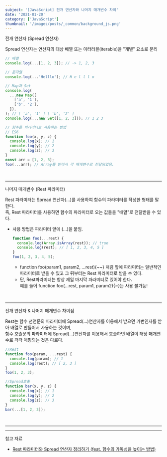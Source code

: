 ```yaml
---
subject: '[JavaScript] 전개 연산자와 나머지 매개변수 차이'
date: '2021-01-20'
category: ['JavaScript']
thumbnail: '/images/posts/_common/background_js.png'
---
```



<Typography variant="h3" backgroundColor="gray">
  <span>전개 연산자 (Spread 연산자)</span>
</Typography>

Spread 연산자는 연산자의 대상 배열 또는 이터러블(iterable)을 "개별" 요소로 분리

```js
// 배열
console.log(...[1, 2, 3]); // -> 1, 2, 3

// 문자열
console.log(...'Helllo'); // H e l l l o

// Map과 Set
console.log(
  ...new Map([
    ['a', '1'],
    ['b', '2'],
  ]),
); // [ 'a', '1' ] [ 'b', '2' ]
console.log(...new Set([1, 2, 3])); // 1 2 3
```

```js
// 함수를 파라미터로 사용하는 방법
// ES6
function foo(x, y, z) {
  console.log(x); // 1
  console.log(y); // 2
  console.log(z); // 3
}
const arr = [1, 2, 3];
foo(...arr); // Array를 받아서 각 매개변수로 전달되었음.
```

<br />

---

<Typography variant="h3" backgroundColor="gray">
  <span>나머지 매개변수 (Rest 파라미터)</span>
</Typography>

Rest 파라미터는 Spread 연산자(...)를 사용하여 함수의 파라미터를 작성한 형태를 말한다.  
즉, Rest 파라미터를 사용하면 함수의 파라미터로 오는 값들을 "배열"로 전달받을 수 있다.

- 사용 방법은 파라미터 앞에 (...)을 붙임.
  ```js
  function foo(...rest) {
    console.log(Array.isArray(rest)); // true
    console.log(rest); // [ 1, 2, 3, 4, 5 ]
  }
  foo(1, 2, 3, 4, 5);
  ```
  - function foo(param1, param2, ...rest)\{~~\} 처럼 앞에 파라미터는 일반적인 파라미터로 받을 수 있고 그 뒤부터는 Rest 파라미터로 받을 수 있다.
  - 단, Rest파라미터는 항상 제일 마지막 파라미터로 있어야 한다.  
     예를 들어 function foo(...rest, param1, param2)\{~\}는 사용 불가능!

<br />

---

<Typography variant="h3" backgroundColor="gray">
  <span>전개 연산자 & 나머지 매개변수 차이점</span>
</Typography>

Rest는 함수 선언문의 파라미터에 Spread(...)연산자를 이용해서 받으면 가변인자를 받아 배열로 만들어서 사용하는 것이며,  
함수 호출문의 파라미터에 Spread(...)연산자를 이용해서 호출하면 배열이 해당 매개변수로 각각 매핑되는 것은 다르다.

```js
//Rest
function foo(param, ...rest) {
  console.log(param); // 1
  console.log(rest); // [ 2, 3 ]
}
foo(1, 2, 3);

//Spread호출
function bar(x, y, z) {
  console.log(x); // 1
  console.log(y); // 2
  console.log(z); // 3
}
bar(...[1, 2, 3]);
```

<br />

---

---

<Typography backgroundColor="yellow" variant="p" isBold>
  <span>참고 자료</span>
</Typography>

- [Rest 파라미터와 Spread 연산자 정리하기 (feat. 함수의 가독성을 높이는 방법)](https://jeong-pro.tistory.com/117)
